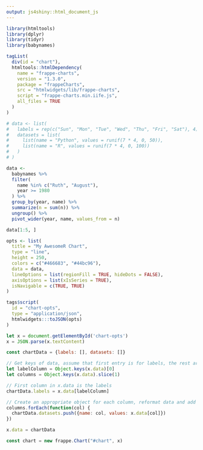 ```yaml
---
output: js4shiny::html_document_js
---
```


```r
library(htmltools)
library(dplyr)
library(tidyr)
library(babynames)

tagList(
  div(id = "chart"),
  htmltools::htmlDependency(
    name = "frappe-charts",
    version = "1.3.0",
    package = "frappeCharts",
    src = "htmlwidgets/lib/frappe-charts",
    script = "frappe-charts.min.iife.js",
    all_files = TRUE
  )
)
```

```r
# data <- list(
#   labels = rep(c("Sun", "Mon", "Tue", "Wed", "Thu", "Fri", "Sat"), 4),
#   datasets = list(
#     list(name = "Python", values = runif(7 * 4, 0, 50)),
#     list(name = "R", values = runif(7 * 4, 0, 100))
#   )
# )

data <-
  babynames %>% 
  filter(
    name %in% c("Ruth", "August"),
    year >= 1980
  ) %>% 
  group_by(year, name) %>% 
  summarize(n = sum(n)) %>% 
  ungroup() %>% 
  pivot_wider(year, name, values_from = n)

data[1:5, ]

opts <- list(
  title = "My AwesomeR Chart",
  type = "line",
  height = 250,
  colors = c("#466683", "#44bc96"),
  data = data,
  lineOptions = list(regionFill = TRUE, hideDots = FALSE),
  axisOptions = list(xIsSeries = TRUE),
  isNavigable = c(TRUE, TRUE)
)

tags$script(
  id = "chart-opts",
  type = "application/json",
  htmlwidgets:::toJSON(opts)
)
```

```js
let x = document.getElementById('chart-opts')
x = JSON.parse(x.textContent)

const chartData = {labels: [], datasets: []}

// Get keys of data, assume that first entry is for labels, the rest are data
let labelColumn = Object.keys(x.data)[0]
let columns = Object.keys(x.data).slice(1)

// First column in x.data is the labels
chartData.labels = x.data[labelColumn]

// Create an appropriate object for each column, reformat data and add to chartData
columns.forEach(function(col) {
  chartData.datasets.push({name: col, values: x.data[col]})
})

x.data = chartData

const chart = new frappe.Chart("#chart", x)
```

